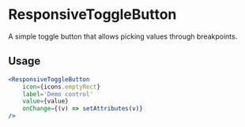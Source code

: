 # ResponsiveToggleButton

A simple toggle button that allows picking values through breakpoints.

## Usage

```jsx
<ResponsiveToggleButton
	icon={icons.emptyRect}
	label='Demo control'
	value={value}
	onChange={(v) => setAttributes(v)}
/>
```

